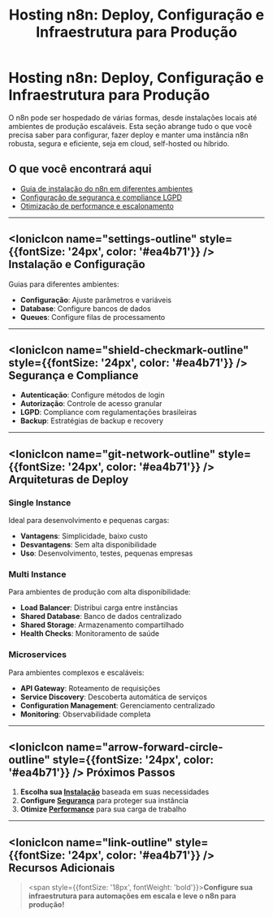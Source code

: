 ﻿---
sidebar_position: 1
title: "Hosting n8n: Deploy, Configuração e Infraestrutura para Produção"
description: Configure, faça deploy e gerencie sua instância n8n em produção, com guias para cloud, self-hosted, escalonamento, segurança e boas práticas.
keywords: [n8n, hosting, deploy n8n, hospedagem n8n, cloud n8n, self-hosted n8n, infraestrutura n8n, produção, configuração, escalonamento, boas práticas]
---

# Hosting n8n: Deploy, Configuração e Infraestrutura para Produção

O n8n pode ser hospedado de várias formas, desde instalações locais até ambientes de produção escaláveis. Esta seção abrange tudo o que você precisa saber para configurar, fazer deploy e manter uma instância n8n robusta, segura e eficiente, seja em cloud, self-hosted ou híbrido.

## O que você encontrará aqui

- [Guia de instalação do n8n em diferentes ambientes](../primeiros-passos/instalacao.mdx)
- [Configuração de segurança e compliance LGPD](../privacidade-seguranca/security-best-practices.md)
- [Otimização de performance e escalonamento](escalonamento/performance.mdx)

---

## <IonicIcon name="settings-outline" style={{fontSize: '24px', color: '#ea4b71'}} /> Instalação e Configuração

Guias para diferentes ambientes:

- **Configuração**: Ajuste parâmetros e variáveis
- **Database**: Configure bancos de dados
- **Queues**: Configure filas de processamento

---

## <IonicIcon name="shield-checkmark-outline" style={{fontSize: '24px', color: '#ea4b71'}} /> Segurança e Compliance

- **Autenticação**: Configure métodos de login
- **Autorização**: Controle de acesso granular
- **LGPD**: Compliance com regulamentações brasileiras
- **Backup**: Estratégias de backup e recovery

---

## <IonicIcon name="git-network-outline" style={{fontSize: '24px', color: '#ea4b71'}} /> Arquiteturas de Deploy

### Single Instance

Ideal para desenvolvimento e pequenas cargas:

- **Vantagens**: Simplicidade, baixo custo
- **Desvantagens**: Sem alta disponibilidade
- **Uso**: Desenvolvimento, testes, pequenas empresas

### Multi Instance

Para ambientes de produção com alta disponibilidade:

- **Load Balancer**: Distribui carga entre instâncias
- **Shared Database**: Banco de dados centralizado
- **Shared Storage**: Armazenamento compartilhado
- **Health Checks**: Monitoramento de saúde

### Microservices

Para ambientes complexos e escaláveis:

- **API Gateway**: Roteamento de requisições
- **Service Discovery**: Descoberta automática de serviços
- **Configuration Management**: Gerenciamento centralizado
- **Monitoring**: Observabilidade completa

---

## <IonicIcon name="arrow-forward-circle-outline" style={{fontSize: '24px', color: '#ea4b71'}} /> Próximos Passos

1. **Escolha sua [Instalação](../primeiros-passos/instalacao.mdx)** baseada em suas necessidades
2. **Configure [Segurança](../privacidade-seguranca/security-best-practices.md)** para proteger sua instância
3. **Otimize [Performance](escalonamento/performance.mdx)** para sua carga de trabalho

---

## <IonicIcon name="link-outline" style={{fontSize: '24px', color: '#ea4b71'}} /> Recursos Adicionais

> <span style={{fontSize: '18px', fontWeight: 'bold'}}>**Configure sua infraestrutura para automações em escala e leve o n8n para produção!**</span>
